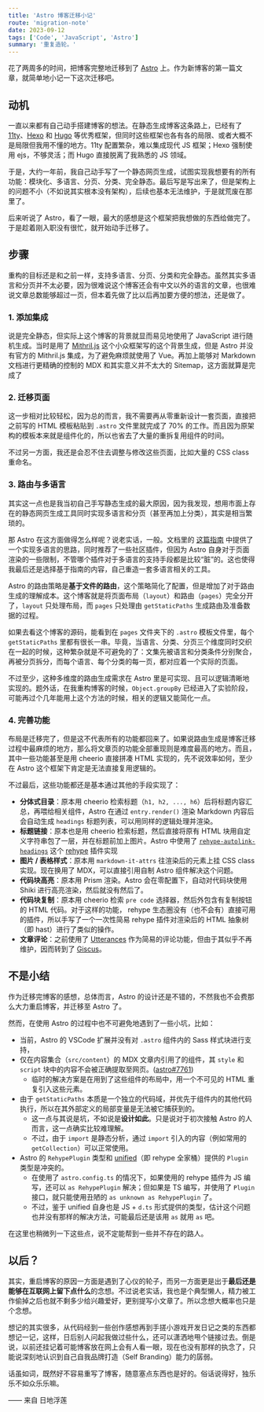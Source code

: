 ```yaml
---
title: 'Astro 博客迁移小记'
route: 'migration-note'
date: 2023-09-12
tags: ['Code', 'JavaScript', 'Astro']
summary: '重复造轮。'
---
```


花了两周多的时间，把博客完整地迁移到了 [Astro](https://astro.build/) 上。作为新博客的第一篇文章，就简单地小记一下这次迁移吧。

## 动机

一直以来都有自己动手搭建博客的想法。在静态生成博客这条路上，已经有了 [11ty](https://www.11ty.dev/)、[Hexo](https://hexo.io/zh-cn/index.html) 和 [Hugo](https://gohugo.io/) 等优秀框架，但同时这些框架也各有各的局限、或者大概不是局限但我用不懂的地方。11ty 配置繁杂，难以集成现代 JS 框架；Hexo 强制使用 ejs，不够灵活；而 Hugo 直接脱离了我熟悉的 JS 领域。

于是，大约一年前，我自己动手写了一个静态网页生成，试图实现我想要有的所有功能：模块化、多语言、分页、分类、完全静态。最后写是写出来了，但是架构上的问题不小（不如说其实根本没有架构），后续也基本无法维护，于是就荒废在那里了。

后来听说了 Astro，看了一眼，最大的感想是这个框架把我想做的东西给做完了。于是趁着刚入职没有很忙，就开始动手迁移了。

## 步骤

重构的目标还是和之前一样，支持多语言、分页、分类和完全静态。虽然其实多语言和分页并不太必要，因为很难说这个博客还会有中文以外的语言的文章，也很难说文章总数能够超过一页，但本着先做了比以后再加要方便的想法，还是做了。

### 1. 添加集成

说是完全静态，但实际上这个博客的背景就显而易见地使用了 JavaScript 进行随机生成。当时是用了 [Mithril.js](https://mithril.js.org/) 这个小众框架写的这个背景生成，但是 Astro 并没有官方的 Mithril.js 集成，为了避免麻烦就使用了 Vue。再加上能够对 Markdown 文档进行更精确的控制的 MDX 和其实意义并不太大的 Sitemap，这方面就算是完成了

### 2. 迁移页面

这一步相对比较轻松，因为总的而言，我不需要再从零重新设计一套页面，直接把之前写的 HTML 模板粘贴到 `.astro` 文件里就完成了 70% 的工作。而且因为原架构的模板本来就是组件化的，所以也省去了大量的重拆复用组件的时间。

不过另一方面，我还是会忍不住去调整与修改这些页面，比如大量的 CSS class 重命名。

### 3. 路由与多语言

其实这一点也是我当初自己手写静态生成的最大原因，因为我发现，想用市面上存在的静态网页生成工具同时实现多语言和分页（甚至再加上分类），其实是相当繁琐的。

那 Astro 在这方面做得怎么样呢？说老实话，一般。文档里的 [这篇指南](https://docs.astro.build/en/recipes/i18n/) 中提供了一个实现多语言的思路，同时推荐了一些社区插件，但因为 Astro 自身对于页面渲染的一些限制，不管哪个插件对于多语言的支持手段都是比较“脏”的。这也使得我最后还是选择基于指南的内容，自己重造一套多语言相关的工具。

Astro 的路由策略是**基于文件的路由**，这个策略简化了配置，但是增加了对于路由生成的理解成本。这个博客就是将页面布局（`layout`）和路由（`pages`）完全分开了，`layout` 只处理布局，而 `pages` 只处理由 `getStaticPaths` 生成路由及准备数据的过程。

如果去看这个博客的源码，能看到在 `pages` 文件夹下的 `.astro` 模板文件里，每个 `getStaticPaths` 里都有很长一串。毕竟，当语言、分类、分页三个维度同时交织在一起的时候，这种繁杂就是不可避免的了：文集先被语言和分类条件分别聚合，再被分页拆分，而每个语言、每个分类的每一页，都对应着一个实际的页面。

不过至少，这种多维度的路由生成需求在 Astro 里是可实现、且可以逻辑清晰地实现的。题外话，在我重构博客的时候，`Object.groupBy` 已经进入了实验阶段，可能再过个几年能用上这个方法的时候，相关的逻辑又能简化一点。

### 4. 完善功能

布局是迁移完了，但是这不代表所有的功能都回来了。如果说路由生成是博客迁移过程中最麻烦的地方，那么将文章页的功能全部重现则是难度最高的地方。而且，其中一些功能甚至是用 cheerio 直接拼凑 HTML 实现的，先不说效率如何，至少在 Astro 这个框架下肯定是无法直接复用逻辑的。

不过最后，这些功能都还是基本通过其他的手段实现了：

- **分体式目录**：原本用 cheerio 检索标题（`h1, h2, ..., h6`）后将标题内容汇总，再喂给相关组件，Astro 在通过 `entry.render()` 渲染 Markdown 内容后会自动生成 `headings` 标题列表，可以用同样的逻辑处理并渲染。
- **标题链接**：原本也是用 cheerio 检索标题，然后直接将原有 HTML 块用自定义字符串包了一层，并在标题前加上图片。Astro 中使用了 [`rehype-autolink-headings`](https://github.com/rehypejs/rehype-autolink-headings) 这个 [rehype](https://github.com/rehypejs/rehype) 插件实现
- **图片 / 表格样式**：原本用 `markdown-it-attrs` 往渲染后的元素上挂 CSS class 实现。现在换用了 MDX，可以直接引用自制 Astro 组件解决这个问题。
- **代码块高亮**：原本用 Prism 渲染。Astro 会在零配置下，自动对代码块使用 Shiki 进行高亮渲染，然后就没有然后了。
- **代码块复制**：原本用 cheerio 检索 `pre code` 选择器，然后外包含有复制按钮的 HTML 代码。对于这样的功能， rehype 生态圈没有（也不会有）直接可用的插件，所以手写了一个一次性简易 rehype 插件对渲染后的 HTML 抽象树（即 hast）进行了类似的操作。
- **文章评论**：之前使用了 [Utterances](https://github.com/utterance/utterances) 作为简易的评论功能，但由于其似乎不再维护，因而转到了 [Giscus](https://github.com/giscus/giscus)。

## 不是小结

作为迁移完博客的感想，总体而言，Astro 的设计还是不错的，不然我也不会费那么大力重启博客，并迁移至 Astro 了。

然而，在使用 Astro 的过程中也不可避免地遇到了一些小坑，比如：

- 当前，Astro 的 VSCode 扩展并没有对 `.astro` 组件内的 Sass 样式块进行支持，
- 仅在内容集合（`src/content`）的 MDX 文章内引用了的组件，其 `style` 和 `script` 块中的内容不会被正确提取至网页。([astro#7761](https://github.com/withastro/astro/issues/7761))
  - 临时的解决方案是在用到了这些组件的布局中，用一个不可见的 HTML 重复引入这些元素。
- 由于 `getStaticPaths` 本质是一个独立的代码域，并优先于组件内的其他代码执行，所以在其外部定义的局部变量是无法被它捕获到的。
  - 这一点与其说是坑，不如说是**设计如此**。只是说对于初次接触 Astro 的人而言，这一点确实比较难理解。
  - 不过，由于 `import` 是静态分析，通过 `import` 引入的内容（例如常用的 `getCollection`）可以正常使用。
- Astro 的 `RehypePlugin` 类型和 [unified](https://github.com/unifiedjs/unified)（即 rehype 全家桶）提供的 `Plugin` 类型是冲突的。
  - 在使用了 `astro.config.ts` 的情况下，如果使用的 rehype 插件为 JS 编写，还可以 `as RehypePlugin` 解决；但如果是 TS 编写，并使用了 `Plugin` 接口，就只能使用丑陋的 `as unknown as RehypePlugin` 了。
  - 不过，鉴于 unified 自身也是 JS + `d.ts` 形式提供的类型，估计这个问题也并没有那样的解决方法，可能最后还是该用 `as` 就用 `as` 吧。

在这里也稍微列一下这些点，说不定能帮到一些并不存在的路人。

## 以后？

其实，重启博客的原因一方面是遇到了心仪的轮子，而另一方面更是出于**最后还是能够在互联网上留下点什么**的念想。不过说老实话，我也是个典型懒人，精力被工作偷掉之后也就不剩多少给兴趣爱好，更别提写小文章了。所以念想大概率也只是个念想。

想记的其实很多，从代码经到一些创作感想再到手搓小游戏开发日记之类的东西都想记一记，这样，日后别人问起我做过些什么，还可以潇洒地甩个链接过去。倒是说，以前还挂记着可能博客放在网上会有人看一眼，现在也没有那样的执念了，只能说深刻地认识到自己自我品牌打造（Self Branding）能力的孱弱。

话虽如词，既然好不容易重写了博客，随意塞点东西也是好的。俗话说得好，独乐乐不如众乐乐嘛。


<Sign>—— 来自 日地浮莲</Sign>
